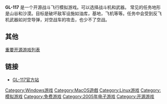{{Infobox VG
|title = GL-117
|image = 
|developer = Thomas Drexl
|released = 2005年3月12日
|genre = [[飞行模拟|飞行模拟]]
|modes = [[单人游戏|单人游戏]]，[[多人游戏|多人游戏]]
|platforms = [[Microsoft_Windows|Windows]], [[Linux|Linux]], [[Macintosh|Mac]]
}}
'''GL-117''' 是一个开源战斗飞行模拟游戏。可以选择战斗机和武器。
常见的任务地形是山谷和沙漠。目标是破坏敌军设施如油库，基地，飞机等等。任务中会受到反飞机武器如对空导弹，对空战车的攻击，也少不了空战。

== 其他 ==
[[重要开源游戏列表|重要开源游戏列表]]

== 链接 ==
*[https://web.archive.org/web/20090116090958/http://www.heptargon.de/gl-117/gl-117.html GL-117官方站]

[[Category:Windows游戏|Category:Windows游戏]]
[[Category:MacOS遊戲|Category:MacOS遊戲]]
[[Category:Linux游戏|Category:Linux游戏]]
[[Category:模拟游戏|Category:模拟游戏]]
[[Category:免费游戏|Category:免费游戏]]
[[Category:2005年电子游戏|Category:2005年电子游戏]]
[[Category:开源游戏|Category:开源游戏]]